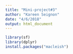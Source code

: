 ```yaml
---
title: "Mini-project#3"
author: "Kareen Seignon"
date: "4/6/2018"
output: html_document
---
```

```r
library(sf)
library(dplyr)
install.packages("macleish")
```

